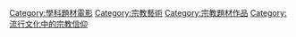 [[Category:學科題材電影|Category:學科題材電影]]
[[Category:宗教藝術|Category:宗教藝術]]
[[Category:宗教題材作品|Category:宗教題材作品]]
[[Category:流行文化中的宗教信仰|Category:流行文化中的宗教信仰]]